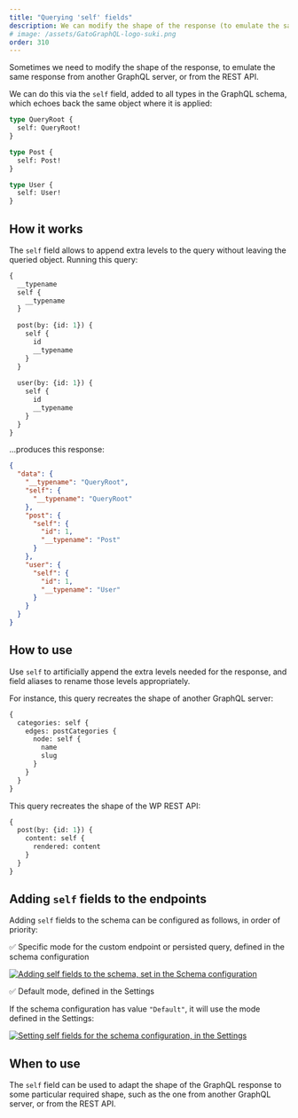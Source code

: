 ```yaml
---
title: "Querying 'self' fields"
description: We can modify the shape of the response (to emulate the same response from another GraphQL server, or from the REST API) via the 'self' field.
# image: /assets/GatoGraphQL-logo-suki.png
order: 310
---
```


Sometimes we need to modify the shape of the response, to emulate the same response from another GraphQL server, or from the REST API.

We can do this via the `self` field, added to all types in the GraphQL schema, which echoes back the same object where it is applied:

```graphql
type QueryRoot {
  self: QueryRoot!
}

type Post {
  self: Post!
}

type User {
  self: User!
}
```

## How it works

The `self` field allows to append extra levels to the query without leaving the queried object. Running this query:

```graphql
{
  __typename
  self {
    __typename
  }
  
  post(by: {id: 1}) {
    self {
      id
      __typename
    }
  }
  
  user(by: {id: 1}) {
    self {
      id
      __typename
    }
  }
}
```

...produces this response:

```json
{
  "data": {
    "__typename": "QueryRoot",
    "self": {
      "__typename": "QueryRoot"
    },
    "post": {
      "self": {
        "id": 1,
        "__typename": "Post"
      }
    },
    "user": {
      "self": {
        "id": 1,
        "__typename": "User"
      }
    }
  }
}
```

## How to use

Use `self` to artificially append the extra levels needed for the response, and field aliases to rename those levels appropriately.

For instance, this query recreates the shape of another GraphQL server:

```graphql
{
  categories: self {
    edges: postCategories {
      node: self {
        name
        slug
      }
    }
  }
}
```

This query recreates the shape of the WP REST API:

```graphql
{
  post(by: {id: 1}) {
    content: self {
      rendered: content
    }
  }
}
```

## Adding `self` fields to the endpoints

Adding `self` fields to the schema can be configured as follows, in order of priority:

✅ Specific mode for the custom endpoint or persisted query, defined in the schema configuration

<a href="/assets/guides/upstream/schema-configuration-adding-self-fields-to-schema.png" target="_blank">![Adding self fields to the schema, set in the Schema configuration](/assets/guides/upstream/schema-configuration-adding-self-fields-to-schema.png "Adding self fields to the schema, set in the Schema configuration")</a>

✅ Default mode, defined in the Settings

If the schema configuration has value `"Default"`, it will use the mode defined in the Settings:

<div class="img-width-1024" markdown=1>

<a href="/assets/guides/upstream/settings-self-fields-default.png" target="_blank">![Setting self fields for the schema configuration, in the Settings](/assets/guides/upstream/settings-self-fields-default.png "Setting self fields for the schema configuration, in the Settings")</a>

</div>

## When to use

The `self` field can be used to adapt the shape of the GraphQL response to some particular required shape, such as the one from another GraphQL server, or from the REST API.
